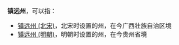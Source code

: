 '''镇远州'''，可以指：
*[[镇远州_(北宋)|镇远州 (北宋)]]，北宋时设置的州，在今广西壮族自治区境
*[[镇远州_(明朝)|镇远州 (明朝)]]，明朝时设置的州，在今贵州省境

{{Disambig|Z|Cat=三字中国州名消歧义}}
